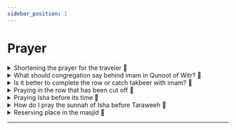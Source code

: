 ```yaml
---
sidebar_position: 1
---
```


# Prayer

<details>
<summary style={{fontWeight: "bold"}}>
Shortening the prayer for the traveler 📃
</summary>

**Q:** May Allaah benefit you. The questioner says: We came to perform Umrah and we will stay for a month. Is it permissible for us to take the concession of a traveler and shorten the prayers?

**A:** This is a matter of dispute among scholars. What is apparent to me is that you are travelers and you can shorten your prayer if you do not pray with the imam. As for the one who prays with the imam, he must complete it. And you can break your fast. This is more correct with me, and Allaah knows best

</details>

<details>
<summary style={{fontWeight: "bold"}}>
What should congregation say behind imam in Qunoot of Witr? 📃
</summary>

**Q:** May Allaah be good to you. The questioner says: What does the congregation say when they hear imam in the Witr qunoot glorifying Allaah and praising Him?

**A:** They should remain silent. They should not say, O Allaah, nor Glory be to You. And the imam's praise is also praise for the followers. If the congregation hears the imam praising Allaah, they listen to the praise of Allaah Almighty. And if there was something to be said, it would have been transmitted to us at the time of the Messenger of Allaah, may Allaah’s prayers and peace be upon him, or at the time of the Companions, may Allaah be pleased with them. And if the imam makes supplication, then the followers say "Ameen".

</details>

<details>
<summary style={{fontWeight: "bold"}}>
Is it better to complete the row or catch takbeer with imam? 📃
</summary>

**Q:** May Allaah be good to you. The questioner says: Is it better when establishing the prayer in the Prophet’s Mosque to complete the first rows and fill in the spaces? Or hasten to say the takbeer with the imam?

**A:** It is better for you to advance until the rows are even and to fill the gap, even if you miss a rak’ah. The reward is for you, praise be to Allaah. Because what prevented you from saying takbeer with the imam is a legal barrier, which is advancing and filling the ranks. And whoever is prevented by the legal impediment from a deed, the reward for that deed is written for him. By the grace of Allaah, you will be rewarded. The first reward: You go forward and straighten the ranks, and the Prophet, may Allaah’s prayers and peace be upon him, said: Go forward and +!!!take care of me!!!+. And the second reward: the reward of catching the prayer from the beginning legislatively. But if there is a rak’ah left and you fear missing the congregation, then enter with the row and pray with them, I mean the nearest row that you catch until you catch up with the congregation. The interest of catching the congregation here is higher than the interest of completing the rows, and Allaah knows best

</details>

<details>
<summary style={{fontWeight: "bold"}}>
Praying in the row that has been cut off 📃
</summary>

**Q:** May Allaah reward you. The questioner says which is better: praying in the first row that has been cut off or praying in the third row that has been connected.

**A:** Perhaps the questioner wants to be in this mosque now. Is it better to pray in the row next to the imam? Because now there is a row next to the imam on his right, or we pray in the rows behind. It is better to pray in the rows behind, because standing next to the imam without need is contrary to the Sunnah. He does not stand alongside the imam unless the one who is praying behind the imam does not find space behind the imam. As for standing alongside the imam with a place behind, this is contrary to the Sunnah of the Messenger of Allaah, may Allaah’s prayers and peace be upon him. And also because the one who stands in this row it is feared that he may step ahead of the imam. And whoever precedes the imam in prayer, even by a step, his prayer is invalidated according to the majority. It is the most correct of the sayings of the scholars. So praying in the back rows is better than the row next to the imam, yes

</details>

<details>
<summary style={{fontWeight: "bold"}}>
Praying Isha before its time 📃
</summary>

**Q:** May Allaah reward you. The questioner says that in some western countries they pray Isha before the time by the Fiqh Council, so is it permissible for us to pray with them?

**A:** Degrees are not what's considered. Rather, what's considered is the legal signs. The legal sign of Isha prayer is the setting of the red twilight. It is not permissible for Muslims to pray Isha while they see the red twilight. The sign of the Maghrib prayer is sunset. When the sun sets, the time for Maghrib prayer begins. The point is not in degrees that contradict these legal signs. And in my theoretical study, It appeared to me that the degree in terms of pure sight in Europe is the twelfth degree. Some scholars see the fifteenth degree. The Fiqh Academy considers the seventeenth or eighteenth degree. But the legislative signs take presedence over all this talk. If the legal sign does not appear, then the Muslims in the country must agree on a time whether they take the degree decided by the Fiqh Council, or the old degree in Europe, which has many in the past, which is the fourteenth, or the twelfth degree, provided that this does not contradict the legal sign. And it does not lead to fitnah. Rather, they are keen to agree that they meet and agree on a time. It is not permissible, brothers, it is not permissible to violate the legal signs in favor of impressive sayings. And the strange fatwas that I heard these days are that a mufti issues fatwas that the countries in which the day is long in Ramadan but has night and day, but the day is long. He said they fast with the number of hours of fasting in Mecca. So he permitted them to break the fast, Allaah forbid, while they see the sun. This is undoubtedly a false statement. It is not permissible to take it or consider it, so what counts is the legal signs, in fasting from the true dawn until sunset. As long as the signs are visible, even if the day is long, then it is obligatory to fast, because time rotates, and the fast may have been 3 hours. Rather, I was informed that in some regions, at times, fasting is 1/2 hour. So do we tell them to take also from the night as we told them to leave some of the day? There is no doubt that these sayings are invalid, and the legal sign is what counts. Perhaps we suffice with this. I ask Allaah Almighty to accept from me and from you and to make us all among His righteous servants, and Allaah knows best, and may Allaah’s blessings and peace be upon our Prophet

</details>

<details>
<summary style={{fontWeight: "bold"}}>
How do I pray the sunnah of Isha before Taraweeh 📃
</summary>

**Q:** May Allah reward you, the questioner says. How do I pray the regular sunnah of Isha prayer if the time is short between prayer and Tarawih prayer?

**A:** When you have finished saying the adhkaar, stand up and pray two light rak’ahs of the Sunnah of ‘Isha’, and recite the supplications one by one. For example, you say in glorification, Glory be to Allaah ten times, and praise be to Allaah ten times, and Allaah is the greatest ten, and this is one of the ways mentioned in the Sunnah. Then you pray the two light rak’ahs before Tarawih. The Prophet, may Allaah’s prayers and peace be upon him, used to start his standing with two light rak’ahs. Some of the people of knowledge have said this is for whoever wakes up from sleep so that he is energized for the night prayer. But he prays the sunnah of Isha because the sunnah of Isha is prescribed in Ramadan and in other than Ramadan throughout the year. He prays it lightly and prays with the imam. yes

</details>

<details>
<summary style={{fontWeight: "bold"}}>
Reserving place in the masjid 📃
</summary>

**Q:** May Allaah reward you. The questioner says: Do I have the right to reserve a place in the front rows, then return to the class, then after the class go back to the lesson directly, then and after the lesson, go back to my place?

**A:** It is known that the mosque is the house of Allaah and that it is a waqf for worshipers for all Muslims. Whoever advances to a place and he is entitled to it, then he has more right to it and has priority over it. And we said  "while he is entitled to it", what doesn't enter under that statement, for example, if a woman advances to the first row, she is not entitled to that place. It is for the one who came first. It is not permissible for anyone to abstract the place from the rest of the Muslims. It is not permissible for a person to stay in his house and send a prayer rug to be placed in the first row, and to eat and drink, and then come at the time of the call to prayer and walk through the people to the first row, praying on his prayer rug. This is injustice and aggression. In fact, he did not come first. Therefore, some scholars say the precedence is for bodies, not for prayer rugs. Bodies take precedence, not prayer rugs. And the Sheikh of Islam Ibn Taymiyyah, may Allaah have mercy on him, mentioned that removing these rugs is from prohibiting of evil. And praiseworthy command is what does not result in fitan and loud voices in the mosque. But whoever goes to a place and sits there, then gets up from it for a matter related to prayer or for a matter close, even if it is not related to prayer. He deserves his place. And he may place a prayer rug. And he may request to leave whoever sat in his place. Whoever gets up from his seat to return to it is more entitled to it. An example of this: A Muslim came to the first row after he had prayed Maghrib, for example, he came to the first row and sat before the call to prayer, and his ablution was invalidated. So he went out to perform ablution and came back. He went out for something related to prayer. This is for him to put down a prayer rug. And if he comes and finds someone in his place, he has to say, O my brother, this is my place, stand up. He deserves it. Or he went out, even if it was not a matter related to prayer, but something close. As if he went out to give his wife something. For example, a wife who broke her fast with him in the mosque, then she wanted to go home because of something that happened to her and the key was with him, so she called him, so he got up from his place to go out to her to give her the key. This is something that is not related to prayer, but it is a matter close to it, so he is more deserving of his spot. And Allaah knows. If a Muslim were to perform the Friday prayer early, he would sit in the first row before dawn, because he wants the first row. Then, after the sun had risen, he went out to do the Friday ablution, whether in his home or in the nearby places of ablution. He has a right to lay a prayer rug. Because he got up from his seat for something related to prayer, and he will return to it. He deserves it. But if his standing is for a matter not related to prayer, and it is prolonged, such as a lesson, for example, then he has no right to the place, and he should not put a carpet in its place. Rather, he should seek the reward and this is a matter of prioritising between good deeds. I hope that Allaah will write for him from His favor the reward for attending the lesson. And the reward for his prayer in the first row due to his intention, even though he was prevented from it by legislative reason. Yes

</details>  

---
